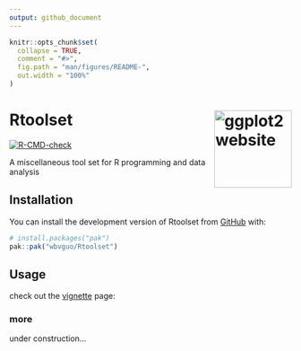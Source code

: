 ```yaml
---
output: github_document
---
```


<!-- README.md is generated from README.Rmd. Please edit that file -->

```r
knitr::opts_chunk$set(
  collapse = TRUE,
  comment = "#>",
  fig.path = "man/figures/README-",
  out.width = "100%"
)
```

# Rtoolset <a href="https://github.com/wbvguo/Rtoolset/"><img src="man/figures/Rtoolset.png" align="right" height="138" alt="ggplot2 website" /></a>

<!-- badges: start -->
[![R-CMD-check](https://github.com/wbvguo/Rtoolset/actions/workflows/R-CMD-check.yaml/badge.svg)](https://github.com/wbvguo/Rtoolset/actions/workflows/R-CMD-check.yaml)
<!-- badges: end -->

A miscellaneous tool set for R programming and data analysis


## Installation

You can install the development version of Rtoolset from [GitHub](https://github.com/wbvguo/Rtoolset.git) with:

``` r
# install.packages("pak")
pak::pak("wbvguo/Rtoolset")
```

## Usage
check out the [vignette](https://htmlpreview.github.io/?https://wbvguo.github.io/Rtoolset/vignettes/misc.html) page:
<!-- 1. [Rtoolset]() -->
<!-- 2. [RNAseq](https://wbvguo.github.io/Rtoolset/articles/RNAseq.html) -->
<!-- 3. [Methylation](https://wbvguo.github.io/Rtoolset/articles/Methylation.html) -->

<!-- ### folder & files -->
<!-- ####  create a dir when it does not exist -->
<!-- ```{r example} -->
<!-- library(Rtoolset) -->
<!-- mkdir("~/test/") -->
<!-- ``` -->


<!-- #### save to pdf -->
<!-- ```{r} -->
<!-- save2pdf(file = "./man/figures/save2pdf.pdf", width = 6, height = 6, overwrite = TRUE, -->
<!--          plot_code = quote({ -->
<!--            t = seq(0, 100, 1) -->
<!--            plot(cos(t) + t*sin(t), sin(t) - t* cos(t), type = "l", asp = 1) -->
<!--          })) -->
<!-- ``` -->

<!-- ### print -->
<!-- ```{r} -->
<!-- print_pval(0.0000123) -->
<!-- ``` -->

<!-- ```{r} -->
<!-- vec2print(c("apple", "banana")) -->
<!-- ``` -->

<!-- ### match -->
<!-- ```{r} -->
<!-- closestMatch("DFNB31", c("DNMT1", "DTNBP1", "IFNB1")) -->
<!-- ``` -->

### more
under construction...

<!-- ## Legacy -->
<!-- What is special about using `README.Rmd` instead of just `README.md`? You can include R chunks like so: -->

<!-- ```{r cars} -->
<!-- summary(cars) -->
<!-- ``` -->

<!-- You'll still need to render `README.Rmd` regularly, to keep `README.md` up-to-date. `devtools::build_readme()` is handy for this. -->

<!-- You can also embed plots. In that case, don't forget to commit and push the resulting figure files, so they display on GitHub and CRAN. -->
